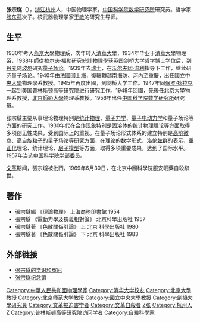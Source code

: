 {{Infobox_Person
| name = 张宗燧
|image=
|box_width= 200px
|occupation= 
| period = 
|birth_name=
| other_names =
| Sex =男
|birth_date= 1915年6月1日
|birth_place= {{Flag|ROC|1912}}[[浙江|浙江]][[杭州|杭州]]
|death_date= {{death date and age|1969|6|30|1915|6|1}}[[自殺|×]]
|death_place= {{PRC}}北京
| nationality ={{PRC}}
| residence =
| height =
| weight =
| party =
| religion =
| spouse = 
| relatives = 
|education= [[剑桥大学|剑桥大学]]博士
| past = 
{{Infobox_People_CAS
|学部=数学物理学部
|专业=理论物理学
|当选年=1957年
}}
| work =
|awards=
}}

'''张宗燧'''（{{bd|1915年|6月1日|1969年|6月30日|catIdx=張}}），[[浙江|浙江]][[杭州|杭州]]人，中国物理学家，[[中国科学院数学研究所|中国科学院数学研究所]]研究员。哲学家[[张东荪|张东荪]]次子。核武器物理学家[[于敏|于敏]]的研究生导师。

==生平==
1930年考入[[燕京大學|燕京大學]]物理系，次年转入[[清華大學|清華大學]]，1934年毕业于[[清華大學|清華大學]]物理系，1938年師從[[拉尔夫·福勒|拉尔夫·福勒]]研究[[統計物理學|統計物理學]]获英国剑桥大学哲学博士学位后，到[[丹麦|丹麦]]随[[玻尔|玻尔]]研究[[量子场论|量子场论]]。1939年去[[瑞士|瑞士]]，在[[沃尔夫冈·泡利|沃尔夫冈·泡利]]指导下工作，继续研究量子场论。1940年由[[法國|法國]]回[[上海|上海]]，復輾轉[[越南|越南]][[海防|海防]]、[[河內|河內]]至[[重慶|重慶]]，出任[[國立中央大學_(南京)|國立中央大學]]物理學系教授。1945年再度出國，到剑桥大学工作。1947年同[[保罗·狄拉克|保罗·狄拉克]]一起到美国[[普林斯顿高等研究院|普林斯顿高等研究院]]进行研究工作。1948年回國，先後任[[北京大學|北京大學]]物理系教授，[[北京師範大學|北京師範大學]]物理系教授。1956年出任[[中国科学院数学研究所|中国科学院数学研究所]]研究员。

张宗燧主要从事理论物理特别是[[统计物理|统计物理]]、[[量子力学|量子力学]]、[[量子电动力学|量子电动力学]]和量子场论等方面的研究工作。1930年代在[[合作现象|合作现象]]特别是固溶体的统计物理理论等方面取得多项创见性成果，受到国际上的重视。在量子场论形式体系的建立特别是[[高阶微商|高阶微商]]、[[高自旋粒子|高自旋粒子]]的量子场论等研究方面，在理论的数学形式、[[洛伦兹群|洛伦兹群]]的表示、[[重正化|重正化]]理论、统计理论、[[层子模型|层子模型]]等方面，取得多项重要成果，达到了国际水平。1957年当选[[中国科学院|中国科学院]][[学部委员|学部委员]]。

[[文革|文革]]期间，張宗燧被批鬥，1969年6月30日，在北京中國科學院服安眠藥自殺辭世。

==著作==
*張宗燧編 《理論物理》 上海商務印書館 1954
*張宗燧 《電動力學及狹義相對論》 北京科學出版社 1957
*張宗燧著 《色散關係引論》 上 北京  科學出版社 1980
*張宗燧著 《色散關係引論》 下  北京 科學出版社 1983

==外部链接==
*[http://chinsci.bokee.com/viewdiary.12874327.html 张宗燧的学识和冤屈] {{Wayback|url=http://chinsci.bokee.com/viewdiary.12874327.html |date=20110831002315 }}
*[http://bar.lifeall.com/mem/4215/main.ahtml 张宗燧纪念馆]{{dead link|date=2018年2月 |bot=InternetArchiveBot |fix-attempted=yes }}

{{中国科学院数学物理学部院士}}

{{Authority control}}
{{DEFAULTSORT:Z}}
[[Category:中華人民共和國物理學家|Category:中華人民共和國物理學家]]
[[Category:清华大学校友|Category:清华大学校友]]
[[Category:北京大學教授|Category:北京大學教授]]
[[Category:北京师范大学教授|Category:北京师范大学教授]]
[[Category:國立中央大學教授|Category:國立中央大學教授]]
[[Category:劍橋大學研究員|Category:劍橋大學研究員]]
[[Category:文革被迫害学者|Category:文革被迫害学者]]
[[Category:文革自殺者|Category:文革自殺者]]
[[Category:文革非正常死亡人物|Z张]]
[[Category:杭州人|Category:杭州人]]
[[Category:张姓|Z]]
[[Category:普林斯顿高等研究院访问学者|Category:普林斯顿高等研究院访问学者]]
[[Category:自殺科學家|Category:自殺科學家]]
